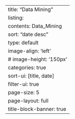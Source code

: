 ---
title: "Data Mining"
listing:
  contents: Data_Mining
  sort: "date desc"
  type: default
  image-align: 'left'
  # image-height: '150px'
  categories: true
  sort-ui: [title, date]
  filter-ui: true
  page-size: 5
page-layout: full
title-block-banner: true
---